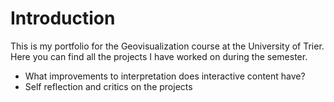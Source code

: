 # Introduction

This is my portfolio for the Geovisualization course at the University of Trier. Here you can find all the projects I have worked on during the semester.

- What improvements to interpretation does interactive content have?
- Self reflection and critics on the projects
